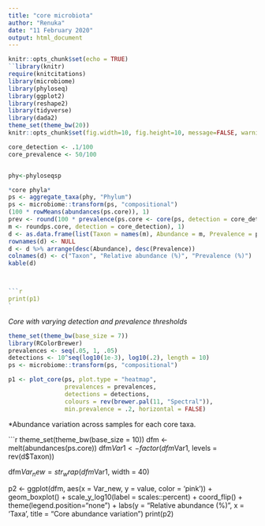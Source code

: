 ---
title: "core microbiota"
author: "Renuka"
date: "11 February 2020"
output: html_document
---

```{r setup, include=FALSE}
knitr::opts_chunk$set(echo = TRUE)
``library(knitr)
require(knitcitations)
library(microbiome)
library(phyloseq)
library(ggplot2)
library(reshape2)
library(tidyverse)
library(dada2)
theme_set(theme_bw(20))
knitr::opts_chunk$set(fig.width=10, fig.height=10, message=FALSE, warning=FALSE)

core_detection <- .1/100
core_prevalence <- 50/100


phy<-phyloseqsp

*core phyla*
ps <- aggregate_taxa(phy, "Phylum")
ps <- microbiome::transform(ps, "compositional")
(100 * rowMeans(abundances(ps.core)), 1)
prev <- round(100 * prevalence(ps.core <- core(ps, detection = core_detection, prevalence = core_prevalence)
m <- roundps.core, detection = core_detection), 1)
d <- as.data.frame(list(Taxon = names(m), Abundance = m, Prevalence = prev))
rownames(d) <- NULL
d <- d %>% arrange(desc(Abundance), desc(Prevalence))
colnames(d) <- c("Taxon", "Relative abundance (%)", "Prevalence (%)")
kable(d)



```{r Core, echo=F, fig.width=6, fig.height=4, fig.show="hold"}
print(p1)
`


```

*Core with varying detection and prevalence thresholds*

```{r core_heatmap, echo=FALSE, message=FALSE}
theme_set(theme_bw(base_size = 7))
library(RColorBrewer)
prevalences <- seq(.05, 1, .05)
detections <- 10^seq(log10(1e-3), log10(.2), length = 10)
ps <- microbiome::transform(ps, "compositional")

p1 <- plot_core(ps, plot.type = "heatmap", 
                prevalences = prevalences,
                detections = detections,
                colours = rev(brewer.pal(11, "Spectral")),
                min.prevalence = .2, horizontal = FALSE)

```

*Abundance variation across samples for each core taxa.

```{r core_rank_abundance, echo=FALSE, message=FALSE, fig.width=6, fig.height=4, fig.show="hold"}
theme_set(theme_bw(base_size = 10))
dfm <- melt(abundances(ps.core))
dfm$Var1 <- factor(dfm$Var1, levels = rev(d$Taxon))

dfm$Var_new = str_wrap(dfm$Var1, width = 40)

p2 <- ggplot(dfm, aes(x = Var_new, y = value, color = 'pink')) +
  geom_boxplot() +
  scale_y_log10(label = scales::percent) +
  coord_flip() + theme(legend.position="none") +
  labs(y = "Relative abundance (%)", x = 'Taxa', title = "Core abundance variation")
print(p2)





